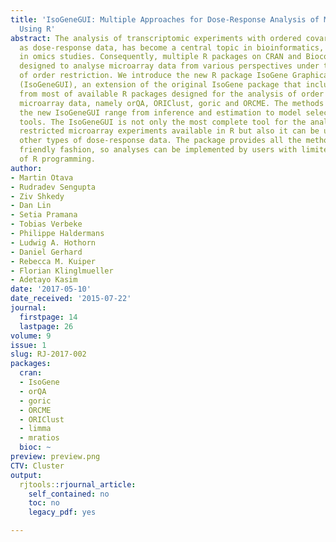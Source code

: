 ```yaml
---
title: 'IsoGeneGUI: Multiple Approaches for Dose-Response Analysis of Microarray Data
  Using R'
abstract: The analysis of transcriptomic experiments with ordered covariates, such
  as dose-response data, has become a central topic in bioinformatics, in particular
  in omics studies. Consequently, multiple R packages on CRAN and Bioconductor are
  designed to analyse microarray data from various perspectives under the assumption
  of order restriction. We introduce the new R package IsoGene Graphical User Interface
  (IsoGeneGUI), an extension of the original IsoGene package that includes methods
  from most of available R packages designed for the analysis of order restricted
  microarray data, namely orQA, ORIClust, goric and ORCME. The methods included in
  the new IsoGeneGUI range from inference and estimation to model selection and clustering
  tools. The IsoGeneGUI is not only the most complete tool for the analysis of order
  restricted microarray experiments available in R but also it can be used to analyse
  other types of dose-response data. The package provides all the methods in a user
  friendly fashion, so analyses can be implemented by users with limited knowledge
  of R programming.
author:
- Martin Otava
- Rudradev Sengupta
- Ziv Shkedy
- Dan Lin
- Setia Pramana
- Tobias Verbeke
- Philippe Haldermans
- Ludwig A. Hothorn
- Daniel Gerhard
- Rebecca M. Kuiper
- Florian Klinglmueller
- Adetayo Kasim
date: '2017-05-10'
date_received: '2015-07-22'
journal:
  firstpage: 14
  lastpage: 26
volume: 9
issue: 1
slug: RJ-2017-002
packages:
  cran:
  - IsoGene
  - orQA
  - goric
  - ORCME
  - ORIClust
  - limma
  - mratios
  bioc: ~
preview: preview.png
CTV: Cluster
output:
  rjtools::rjournal_article:
    self_contained: no
    toc: no
    legacy_pdf: yes

---
```

